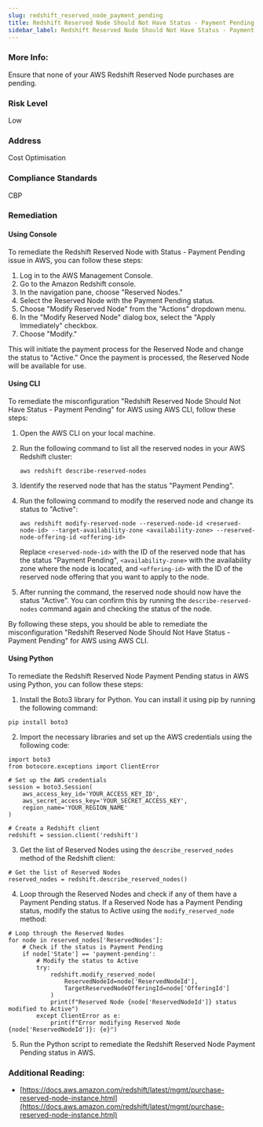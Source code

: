 ```yaml
---
slug: redshift_reserved_node_payment_pending
title: Redshift Reserved Node Should Not Have Status - Payment Pending
sidebar_label: Redshift Reserved Node Should Not Have Status - Payment Pending
---
```


### More Info:

Ensure that none of your AWS Redshift Reserved Node purchases are pending.

### Risk Level

Low

### Address

Cost Optimisation

### Compliance Standards

CBP


### Remediation

#### Using Console

To remediate the Redshift Reserved Node with Status - Payment Pending issue in AWS, you can follow these steps:

1. Log in to the AWS Management Console.
2. Go to the Amazon Redshift console.
3. In the navigation pane, choose "Reserved Nodes."
4. Select the Reserved Node with the Payment Pending status.
5. Choose "Modify Reserved Node" from the "Actions" dropdown menu.
6. In the "Modify Reserved Node" dialog box, select the "Apply Immediately" checkbox.
7. Choose "Modify."

This will initiate the payment process for the Reserved Node and change the status to "Active." Once the payment is processed, the Reserved Node will be available for use.

#### Using CLI

To remediate the misconfiguration "Redshift Reserved Node Should Not Have Status - Payment Pending" for AWS using AWS CLI, follow these steps:

1. Open the AWS CLI on your local machine.
2. Run the following command to list all the reserved nodes in your AWS Redshift cluster:

   ```
   aws redshift describe-reserved-nodes
   ```

3. Identify the reserved node that has the status "Payment Pending".
4. Run the following command to modify the reserved node and change its status to "Active":

   ```
   aws redshift modify-reserved-node --reserved-node-id <reserved-node-id> --target-availability-zone <availability-zone> --reserved-node-offering-id <offering-id>
   ```

   Replace `<reserved-node-id>` with the ID of the reserved node that has the status "Payment Pending", `<availability-zone>` with the availability zone where the node is located, and `<offering-id>` with the ID of the reserved node offering that you want to apply to the node.

5. After running the command, the reserved node should now have the status "Active". You can confirm this by running the `describe-reserved-nodes` command again and checking the status of the node.

By following these steps, you should be able to remediate the misconfiguration "Redshift Reserved Node Should Not Have Status - Payment Pending" for AWS using AWS CLI.

#### Using Python

To remediate the Redshift Reserved Node Payment Pending status in AWS using Python, you can follow these steps:

1. Install the Boto3 library for Python. You can install it using pip by running the following command:

```
pip install boto3
```

2. Import the necessary libraries and set up the AWS credentials using the following code:

```
import boto3
from botocore.exceptions import ClientError

# Set up the AWS credentials
session = boto3.Session(
    aws_access_key_id='YOUR_ACCESS_KEY_ID',
    aws_secret_access_key='YOUR_SECRET_ACCESS_KEY',
    region_name='YOUR_REGION_NAME'
)

# Create a Redshift client
redshift = session.client('redshift')
```

3. Get the list of Reserved Nodes using the `describe_reserved_nodes` method of the Redshift client:

```
# Get the list of Reserved Nodes
reserved_nodes = redshift.describe_reserved_nodes()
```

4. Loop through the Reserved Nodes and check if any of them have a Payment Pending status. If a Reserved Node has a Payment Pending status, modify the status to Active using the `modify_reserved_node` method:

```
# Loop through the Reserved Nodes
for node in reserved_nodes['ReservedNodes']:
    # Check if the status is Payment Pending
    if node['State'] == 'payment-pending':
        # Modify the status to Active
        try:
            redshift.modify_reserved_node(
                ReservedNodeId=node['ReservedNodeId'],
                TargetReservedNodeOfferingId=node['OfferingId']
            )
            print(f"Reserved Node {node['ReservedNodeId']} status modified to Active")
        except ClientError as e:
            print(f"Error modifying Reserved Node {node['ReservedNodeId']}: {e}")
```

5. Run the Python script to remediate the Redshift Reserved Node Payment Pending status in AWS.


### Additional Reading:

- [https://docs.aws.amazon.com/redshift/latest/mgmt/purchase-reserved-node-instance.html](https://docs.aws.amazon.com/redshift/latest/mgmt/purchase-reserved-node-instance.html) 

